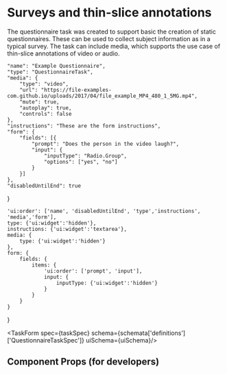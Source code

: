 
<Meta title="Tasks / Questionnaire" component={QuestionnaireTask} />


# Surveys and thin-slice annotations

The questionnaire task was created to support basic the creation of static questionnaires. These can be used to collect subject information as in a typical survey. The task can include media, which supports the use case of thin-slice annotations of video or audio.

    "name": "Example Questionnaire",
    "type": "QuestionnaireTask",
    "media": {
        "type": "video",
        "url": "https://file-examples-com.github.io/uploads/2017/04/file_example_MP4_480_1_5MG.mp4",
        "mute": true,
        "autoplay": true,
        "controls": false
    },
    "instructions": "These are the form instructions",
    "form": {
        "fields": [{
            "prompt": "Does the person in the video laugh?",
            "input": {
                "inputType": "Radio.Group",
                "options": ["yes", "no"]
            }
        }]
    },
    "disabledUntilEnd": true
}

    'ui:order': ['name', 'disabledUntilEnd', 'type','instructions', 'media','form'],
    type: {'ui:widget':'hidden'},
    instructions: {'ui:widget':'textarea'},
    media: {
        type: {'ui:widget':'hidden'}
    },
    form: {
        fields: {
            items: {
                'ui:order': ['prompt', 'input'],
                input: {
                    inputType: {'ui:widget':'hidden'}
                }
            }
        }
    }
}

<TaskForm spec={taskSpec} 
    schema={schemata['definitions']['QuestionnaireTaskSpec']}
    uiSchema={uiSchema}/>

## Component Props (for developers)

<ArgsTable of={QuestionnaireTask}/>
